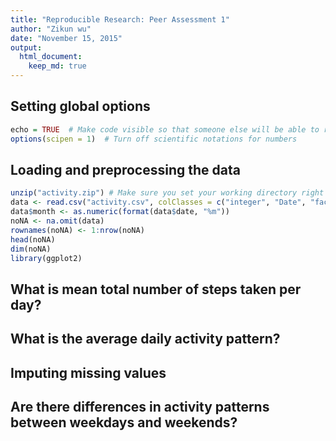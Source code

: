 ```yaml
---
title: "Reproducible Research: Peer Assessment 1"
author: "Zikun wu"
date: "November 15, 2015"
output: 
  html_document:
    keep_md: true
---
```


## Setting global options
```r
echo = TRUE  # Make code visible so that someone else will be able to read them
options(scipen = 1)  # Turn off scientific notations for numbers
```

## Loading and preprocessing the data
```r
unzip("activity.zip") # Make sure you set your working directory right in order to unzip file
data <- read.csv("activity.csv", colClasses = c("integer", "Date", "factor"))
data$month <- as.numeric(format(data$date, "%m"))
noNA <- na.omit(data)
rownames(noNA) <- 1:nrow(noNA)
head(noNA)
dim(noNA)
library(ggplot2)
```


## What is mean total number of steps taken per day?



## What is the average daily activity pattern?



## Imputing missing values



## Are there differences in activity patterns between weekdays and weekends?
